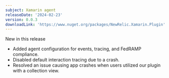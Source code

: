 ```yaml
---
subject: Xamarin agent
releaseDate: '2024-02-23'
version: 0.0.3
downloadLink: 'https://www.nuget.org/packages/NewRelic.Xamarin.Plugin'
---
```


New in this release

* Added agent configuration for events, tracing, and FedRAMP compliance.
* Disabled default interaction tracing due to a crash.
* Resolved an issue causing app crashes when users utilized our plugin with a collection view.
